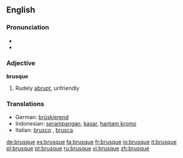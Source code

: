 ==English==

===Pronunciation===
*{{IPA|/bru:sk/}}
*{{audio|en-us-brusque.ogg|Audio (US)}}

===Adjective===
'''brusque'''

#Rudely [[abrupt]], unfriendly
{{seeCites}}

===Translations===
*German: [[brüskierend]]
*Indonesian: [[serampangan]], [[kasar]], [[hantam kromo]]
*Italian: [[brusco]] {{m}}, [[brusca]] {{f}}

[[de:brusque]]
[[es:brusque]]
[[fa:brusque]]
[[fr:brusque]]
[[io:brusque]]
[[it:brusque]]
[[pl:brusque]]
[[pt:brusque]]
[[ru:brusque]]
[[vi:brusque]]
[[zh:brusque]]